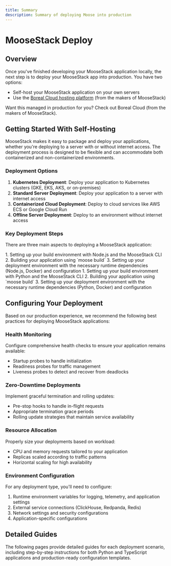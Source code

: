 ```yaml
---
title: Summary
description: Summary of deploying Moose into production
---
```



# MooseStack Deploy

<LanguageSwitcher />

## Overview

Once you've finished developing your MooseStack application locally, the next step is to deploy your MooseStack app into production. You have two options:

- Self-host your MooseStack application on your own servers
- Use the [Boreal Cloud hosting platform](https://www.fiveonefour.com/boreal) (from the makers of MooseStack)



<Callout type="success" title="Deploy on Boreal Cloud" href="https://www.fiveonefour.com/boreal" ctaLabel="Learn More" icon={Cloud}>
Want this managed in production for you? Check out Boreal Cloud (from the makers of MooseStack).
</Callout>

## Getting Started With Self-Hosting
MooseStack makes it easy to package and deploy your applications, whether you're deploying to a server with or without internet access. The deployment process is designed to be flexible and can accommodate both containerized and non-containerized environments.

### Deployment Options

1. **Kubernetes Deployment**: Deploy your application to Kubernetes clusters (GKE, EKS, AKS, or on-premises)
2. **Standard Server Deployment**: Deploy your application to a server with internet access
3. **Containerized Cloud Deployment**: Deploy to cloud services like AWS ECS or Google Cloud Run
4. **Offline Server Deployment**: Deploy to an environment without internet access

### Key Deployment Steps

There are three main aspects to deploying a MooseStack application:

<TypeScript>
1. Setting up your build environment with Node.js and the MooseStack CLI
2. Building your application using `moose build`
3. Setting up your deployment environment with the necessary runtime dependencies (Node.js, Docker) and configuration
</TypeScript>

<Python>
1. Setting up your build environment with Python and the MooseStack CLI
2. Building your application using `moose build`
3. Setting up your deployment environment with the necessary runtime dependencies (Python, Docker) and configuration
</Python>


## Configuring Your Deployment

Based on our production experience, we recommend the following best practices for deploying MooseStack applications:

### Health Monitoring

Configure comprehensive health checks to ensure your application remains available:
- Startup probes to handle initialization
- Readiness probes for traffic management
- Liveness probes to detect and recover from deadlocks

### Zero-Downtime Deployments

Implement graceful termination and rolling updates:
- Pre-stop hooks to handle in-flight requests
- Appropriate termination grace periods
- Rolling update strategies that maintain service availability

### Resource Allocation

Properly size your deployments based on workload:
- CPU and memory requests tailored to your application
- Replicas scaled according to traffic patterns
- Horizontal scaling for high availability

### Environment Configuration

For any deployment type, you'll need to configure:

1. Runtime environment variables for logging, telemetry, and application settings
2. External service connections (ClickHouse, Redpanda, Redis)
3. Network settings and security configurations
4. Application-specific configurations

## Detailed Guides

The following pages provide detailed guides for each deployment scenario, including step-by-step instructions for both Python and TypeScript applications and production-ready configuration templates.
